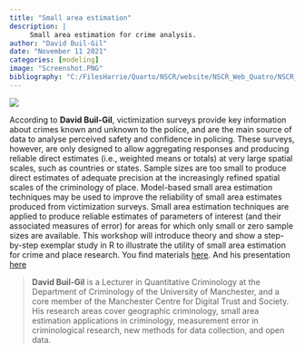 ```yaml
---
title: "Small area estimation"
description: |
     Small area estimation for crime analysis.
author: "David Buil-Gil"
date: "November 11 2021"
categories: [modeling]
image: "Screenshot.PNG"
bibliography: "C:/FilesHarrie/Quarto/NSCR/website/NSCR_Web_Quatro/NSCR_Blog_Quarto/references/references.bib"
---
```


![](Screenshot.PNG)

According to **David Buil-Gil**, victimization surveys provide key information about crimes known and unknown to the police, and are the main source of data to analyse perceived safety and confidence in policing. These surveys, however, are only designed to allow aggregating responses and producing reliable direct estimates (i.e., weighted means or totals) at very large spatial scales, such as countries or states. Sample sizes are too small to produce direct estimates of adequate precision at the increasingly refined spatial scales of the criminology of place. Model-based small area estimation techniques may be used to improve the reliability of small area estimates produced from victimization surveys. Small area estimation techniques are applied to produce reliable estimates of parameters of interest (and their associated measures of error) for areas for which only small or zero sample sizes are available. This workshop will introduce theory and show a step-by-step exemplar study in R to illustrate the utility of small area estimation for crime and place research. You find materials [here](https://github.com/davidbuilgil/SAE_chapter). And his presentation [here](https://www.dropbox.com/sh/z1gspjlpwuw58jr/AACrXW2yUgf1Pge2eNSw3RK-a/Meeting_8_SmallAreaEstimation?dl=0&preview=NSCR+Small+Area+Estimation+R.pdf&subfolder_nav_tracking=1)

> **David Buil-Gil** is a Lecturer in Quantitative Criminology at the Department of Criminology of the University of Manchester, and a core member of the Manchester Centre for Digital Trust and Society. His research areas cover geographic criminology, small area estimation applications in criminology, measurement error in criminological research, new methods for data collection, and open data.
